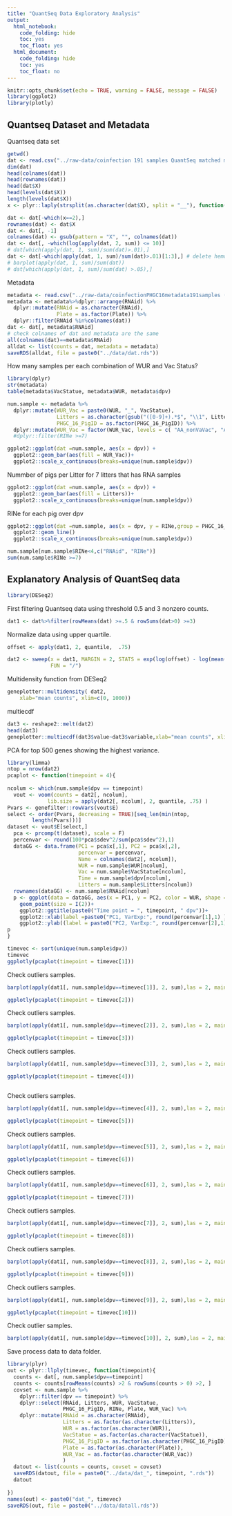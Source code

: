```yaml
---
title: "QuantSeq Data Exploratory Analysis"
output:
  html_notebook:
    code_folding: hide
    toc: yes
    toc_float: yes
  html_document:
    code_folding: hide
    toc: yes
    toc_float: no
---
```


```r
knitr::opts_chunk$set(echo = TRUE, warning = FALSE, message = FALSE)
library(ggplot2)
library(plotly)
```


## Quantseq Dataset and Metadata

Quantseq data set

```r
getwd()
dat <- read.csv("../raw-data/coinfection 191 samples QuantSeq matched metadata PHGC16 output from Bluebee ssc10.2.csv")
dim(dat)
head(colnames(dat))
head(rownames(dat))
head(dat$X)
head(levels(dat$X))
length(levels(dat$X))
x <- plyr::laply(strsplit(as.character(dat$X), split = "__"), function(ss) length(ss))

dat <- dat[-which(x==2),]
rownames(dat) <- dat$X
dat <- dat[, -1]
colnames(dat) <- gsub(pattern = "X", "", colnames(dat))
dat <- dat[, -which(log(apply(dat, 2, sum)) <= 10)] 
# dat[which(apply(dat, 1, sum)/sum(dat)>.01),]
dat <- dat[-which(apply(dat, 1, sum)/sum(dat)>.01)[1:3],] # delete hemoglobin genes
# barplot(apply(dat, 1, sum)/sum(dat))
# dat[which(apply(dat, 1, sum)/sum(dat) >.05),]
```




Metadata

```r
metadata <- read.csv("../raw-data/coinfectionPHGC16metadata191samples (1).csv")
metadata <- metadata%>%dplyr::arrange(RNAid) %>% 
  dplyr::mutate(RNAid = as.character(RNAid), 
                Plate = as.factor(Plate)) %>% 
  dplyr::filter(RNAid %in%colnames(dat))
dat <- dat[, metadata$RNAid]
# check colnames of dat and metadata are the same
all(colnames(dat)==metadata$RNAid)
alldat <- list(counts = dat, metadata = metadata)
saveRDS(alldat, file = paste0("../data/dat.rds"))
```
How many samples per each combination of WUR and Vac Status?
```r
library(dplyr)
str(metadata)
table(metadata$VacStatue, metadata$WUR, metadata$dpv)

num.sample <- metadata %>% 
  dplyr::mutate(WUR_Vac = paste0(WUR, "_", VacStatue), 
                Litters = as.character(gsub("([0-9]+).*$", "\\1", Litter)),
                PHGC_16_PigID = as.factor(PHGC_16_PigID)) %>%
  dplyr::mutate(WUR_Vac = factor(WUR_Vac, levels = c( "AA_nonVaVac", "AB_nonVaVac", "AA_Vac", "AB_Vac"))) #%>%
  #dplyr::filter(RINe >=7)

ggplot2::ggplot(dat =num.sample, aes(x = dpv)) +
  ggplot2::geom_bar(aes(fill = WUR_Vac))+
  ggplot2::scale_x_continuous(breaks=unique(num.sample$dpv))

```


Nummber of pigs per Litter for 7 litters that has RNA samples
```r
ggplot2::ggplot(dat =num.sample, aes(x = dpv)) +
  ggplot2::geom_bar(aes(fill = Litters))+
  ggplot2::scale_x_continuous(breaks=unique(num.sample$dpv))

```

RINe for each pig over dpv

```r
ggplot2::ggplot(dat =num.sample, aes(x = dpv, y = RINe,group = PHGC_16_PigID, color = PHGC_16_PigID)) +
  ggplot2::geom_line()
  ggplot2::scale_x_continuous(breaks=unique(num.sample$dpv))

```

```r
num.sample[num.sample$RINe<4,c("RNAid", "RINe")]
sum(num.sample$RINe >=7)
```


## Explanatory Analysis of QuantSeq data
```r
library(DESeq2)

```

First filtering Quantseq data using threshold 0.5 and 3 nonzero counts.
```r
dat1 <- dat%>%filter(rowMeans(dat) >=.5 & rowSums(dat>0) >=3)

```

Normalize data using upper quartile. 
```r
offset <- apply(dat1, 2, quantile,  .75)

dat2 <- sweep(x = dat1, MARGIN = 2, STATS = exp(log(offset) - log(mean(offset))), 
              FUN = "/")


```

Multidensity function from DESeq2
```r
geneplotter::multidensity( dat2,
    xlab="mean counts", xlim=c(0, 1000))


```

multiecdf
```r

dat3 <- reshape2::melt(dat2)
head(dat3)
geneplotter::multiecdf(dat3$value~dat3$variable,xlab="mean counts", xlim=c(0, 1000))

```

PCA for top 500 genes showing the highest variance.
```r
library(limma)
ntop = nrow(dat2)
pcaplot <- function(timepoint = 4){
  
ncolum <- which(num.sample$dpv == timepoint)
  vout <- voom(counts = dat2[, ncolum], 
             lib.size = apply(dat2[, ncolum], 2, quantile, .75) )
Pvars <- genefilter::rowVars(vout$E)
select <- order(Pvars, decreasing = TRUE)[seq_len(min(ntop, 
        length(Pvars)))]
dataset <- vout$E[select,]
  pca <- prcomp(t(dataset), scale = F)
  percenvar <- round(100*pca$sdev^2/sum(pca$sdev^2),1)
  dataGG <- data.frame(PC1 = pca$x[,1], PC2 = pca$x[,2],
                       percenvar = percenvar,
                       Name = colnames(dat2[, ncolum]),
                       WUR = num.sample$WUR[ncolum],
                       Vac = num.sample$VacStatue[ncolum],
                       Time = num.sample$dpv[ncolum], 
                       Litters = num.sample$Litters[ncolum])
  rownames(dataGG) <- num.sample$RNAid[ncolum]
  p <- ggplot(data = dataGG, aes(x = PC1, y = PC2, color = WUR, shape = Vac, label = Name)) + 
    geom_point(size = I(2))+ 
    ggplot2::ggtitle(paste0("Time point = ", timepoint, " dpv"))+
    ggplot2::xlab(label =paste0("PC1, VarExp:", round(percenvar[1],1) ))+
    ggplot2::ylab((label = paste0("PC2, VarExp:", round(percenvar[2],1))))
p
}

timevec <- sort(unique(num.sample$dpv))
timevec
ggplotly(pcaplot(timepoint = timevec[1]))
```
Check outliers samples.
```r
barplot(apply(dat1[, num.sample$dpv==timevec[1]], 2, sum),las = 2, main = paste0("dpv = ", timevec[1]))

```
```r

ggplotly(pcaplot(timepoint = timevec[2]))

```
Check outliers samples.
```r
barplot(apply(dat1[, num.sample$dpv==timevec[2]], 2, sum),las = 2, main = paste0("dpv = ", timevec[2]))

```
```r

ggplotly(pcaplot(timepoint = timevec[3]))


```
Check outliers samples.
```r
barplot(apply(dat1[, num.sample$dpv==timevec[3]], 2, sum),las = 2, main = paste0("dpv = ", timevec[3]))

```

```r

ggplotly(pcaplot(timepoint = timevec[4]))



```
Check outliers samples.
```r
barplot(apply(dat1[, num.sample$dpv==timevec[4]], 2, sum),las = 2, main = paste0("dpv = ", timevec[4]))

```
```r

ggplotly(pcaplot(timepoint = timevec[5]))


```
Check outliers samples.
```r
barplot(apply(dat1[, num.sample$dpv==timevec[5]], 2, sum),las = 2, main = paste0("dpv = ", timevec[5]))

```

```r

ggplotly(pcaplot(timepoint = timevec[6]))


```

Check outliers samples.
```r
barplot(apply(dat1[, num.sample$dpv==timevec[6]], 2, sum),las = 2, main = paste0("dpv = ", timevec[6]))

```
```r

ggplotly(pcaplot(timepoint = timevec[7]))


```
Check outliers samples.
```r
barplot(apply(dat1[, num.sample$dpv==timevec[7]], 2, sum),las = 2, main = paste0("dpv = ", timevec[7]))

```
```r

ggplotly(pcaplot(timepoint = timevec[8]))


```

Check outliers samples.
```r
barplot(apply(dat1[, num.sample$dpv==timevec[8]], 2, sum),las = 2, main = paste0("dpv = ", timevec[8]))

```
```r

ggplotly(pcaplot(timepoint = timevec[9]))


```
Check outliers samples.
```r
barplot(apply(dat1[, num.sample$dpv==timevec[9]], 2, sum),las = 2, main = paste0("dpv = ", timevec[9]))

```


```r

ggplotly(pcaplot(timepoint = timevec[10]))


```

Check outlier samples.
```r

barplot(apply(dat1[, num.sample$dpv==timevec[10]], 2, sum),las = 2, main = paste0("dpv = ", timevec[10]))
```


Save process data to data folder.
```r
library(plyr)
out <- plyr::llply(timevec, function(timepoint){
  counts <- dat[, num.sample$dpv==timepoint]
  counts <- counts[rowMeans(counts) >2 & rowSums(counts > 0) >2, ]
  covset <- num.sample %>% 
    dplyr::filter(dpv == timepoint) %>% 
    dplyr::select(RNAid, Litters, WUR, VacStatue, 
                  PHGC_16_PigID, RINe, Plate, WUR_Vac) %>% 
    dplyr::mutate(RNAid = as.character(RNAid), 
                  Litters = as.factor(as.character(Litters)),
                  WUR = as.factor(as.character(WUR)),
                  VacStatue = as.factor(as.character(VacStatue)),
                  PHGC_16_PigID = as.factor(as.character(PHGC_16_PigID)),
                  Plate = as.factor(as.character(Plate)),
                  WUR_Vac = as.factor(as.character(WUR_Vac))
                  )
  datout <- list(counts = counts, covset = covset)
  saveRDS(datout, file = paste0("../data/dat_", timepoint, ".rds"))
  datout
  
})
names(out) <- paste0("dat_", timevec)
saveRDS(out, file = paste0("../data/datall.rds"))


```


